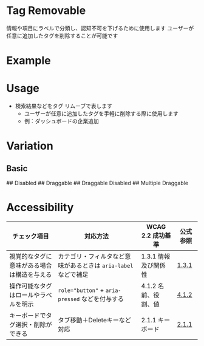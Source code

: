 
<Meta of={tagRemovableStories} />

# Tag Removable
情報や項目にラベルで分類し、認知不可を下げるために使用します
ユーザーが任意に追加したタグを削除することが可能です

# Example
<Canvas of={tagRemovableStories.Basic} />
<Controls />

# Usage
- 検索結果などをタグ リムーブで表します
    - ユーザーが任意に追加したタグを手軽に削除する際に使用します
    - 例：ダッシュボードの企業追加

# Variation
## Basic
<Canvas of={tagRemovableStories.Basic} />
## Disabled
<Canvas of={tagRemovableStories.Disabled} />
## Draggable
<Canvas of={tagRemovableStories.Draggable} />
## Draggable Disabled
<Canvas of={tagRemovableStories.DraggableDisabled} />
## Multiple Draggable
<Canvas of={tagRemovableStories.MultipleDraggable} />

# Accessibility

<div style={{ overflowX: 'auto' }}>
  <table style={{ borderCollapse: 'collapse', width: '100%', border: '1px solid #ddd' }}>
    <thead>
      <tr>
        <th style={{ border: '1px solid #ddd', padding: '12px', textAlign: 'left', backgroundColor: '#f5f5f5' }}>チェック項目</th>
        <th style={{ border: '1px solid #ddd', padding: '12px', textAlign: 'left', backgroundColor: '#f5f5f5' }}>対応方法</th>
        <th style={{ border: '1px solid #ddd', padding: '12px', textAlign: 'left', backgroundColor: '#f5f5f5' }}>WCAG 2.2 成功基準</th>
        <th style={{ border: '1px solid #ddd', padding: '12px', textAlign: 'left', backgroundColor: '#f5f5f5' }}>公式参照</th>
      </tr>
    </thead>
    <tbody>
      <tr>
        <td style={{ border: '1px solid #ddd', padding: '12px' }}>視覚的なタグに意味がある場合は構造を与える</td>
        <td style={{ border: '1px solid #ddd', padding: '12px' }}>
          カテゴリ・フィルタなど意味があるときは <code>aria-label</code> などで補足
        </td>
        <td style={{ border: '1px solid #ddd', padding: '12px' }}>1.3.1 情報及び関係性</td>
        <td style={{ border: '1px solid #ddd', padding: '12px' }}>
          <a href="https://waic.jp/translations/WCAG22/Understanding/info-and-relationships.html" target="_blank" rel="noopener noreferrer">1.3.1</a>
        </td>
      </tr>
      <tr style={{ backgroundColor: 'transparent' }}>
        <td style={{ border: '1px solid #ddd', padding: '12px' }}>操作可能なタグはロールやラベルを明示</td>
        <td style={{ border: '1px solid #ddd', padding: '12px' }}>
          <code>role="button"</code> + <code>aria-pressed</code> などを付与する
        </td>
        <td style={{ border: '1px solid #ddd', padding: '12px' }}>4.1.2 名前、役割、値</td>
        <td style={{ border: '1px solid #ddd', padding: '12px' }}>
          <a href="https://waic.jp/translations/WCAG22/Understanding/name-role-value.html" target="_blank" rel="noopener noreferrer">4.1.2</a>
        </td>
      </tr>
      <tr>
        <td style={{ border: '1px solid #ddd', padding: '12px' }}>キーボードでタグ選択・削除ができる</td>
        <td style={{ border: '1px solid #ddd', padding: '12px' }}>
          タブ移動＋Deleteキーなど対応
        </td>
        <td style={{ border: '1px solid #ddd', padding: '12px' }}>2.1.1 キーボード</td>
        <td style={{ border: '1px solid #ddd', padding: '12px' }}>
          <a href="https://waic.jp/translations/WCAG22/Understanding/keyboard.html" target="_blank" rel="noopener noreferrer">2.1.1</a>
        </td>
      </tr>
    </tbody>
  </table>
</div>

